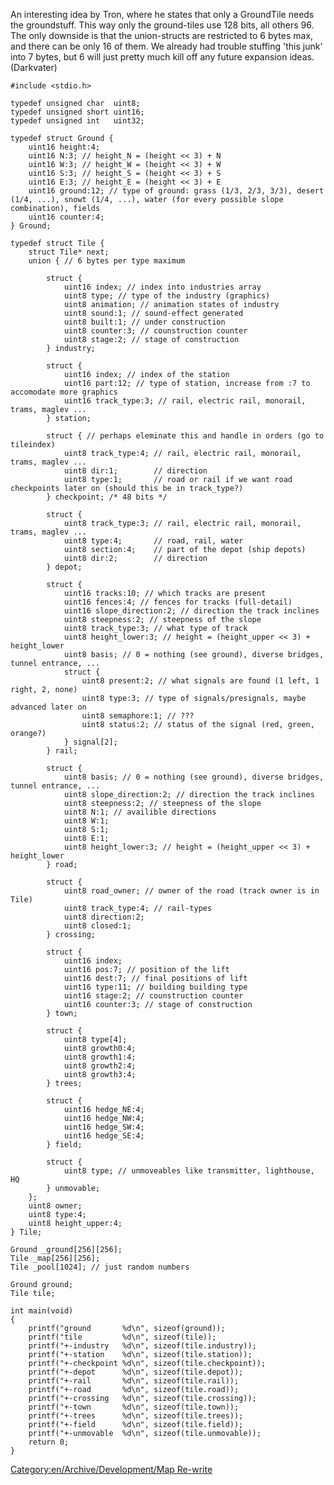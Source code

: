 An interesting idea by Tron, where he states that only a GroundTile needs the groundstuff. This way only the ground-tiles use 128 bits, all others 96. The only downside is that the union-structs are restricted to 6 bytes max, and there can be only 16 of them. We already had trouble stuffing 'this junk' into 7 bytes, but 6 will just pretty much kill off any future expansion ideas. (Darkvater)

<pre>
#include <stdio.h>

typedef unsigned char  uint8;
typedef unsigned short uint16;
typedef unsigned int   uint32;

typedef struct Ground {
	uint16 height:4;
	uint16 N:3; // height_N = (height << 3) + N
	uint16 W:3; // height_W = (height << 3) + W
	uint16 S:3; // height_S = (height << 3) + S
	uint16 E:3; // height_E = (height << 3) + E
	uint16 ground:12; // type of ground: grass (1/3, 2/3, 3/3), desert (1/4, ...), snowt (1/4, ...), water (for every possible slope combination), fields
	uint16 counter:4;
} Ground;

typedef struct Tile {
	struct Tile* next;
	union { // 6 bytes per type maximum

		struct {
			uint16 index; // index into industries array
			uint8 type; // type of the industry (graphics)
			uint8 animation; // animation states of industry
			uint8 sound:1; // sound-effect generated
			uint8 built:1; // under construction
			uint8 counter:3; // counstruction counter
			uint8 stage:2; // stage of construction
		} industry;

		struct {
			uint16 index; // index of the station
			uint16 part:12; // type of station, increase from :7 to accomodate more graphics
			uint16 track_type:3; // rail, electric rail, monorail, trams, maglev ...
		} station;

		struct { // perhaps eleminate this and handle in orders (go to tileindex)
			uint8 track_type:4; // rail, electric rail, monorail, trams, maglev ...
			uint8 dir:1;        // direction
			uint8 type:1;       // road or rail if we want road checkpoints later on (should this be in track_type?)
		} checkpoint; /* 48 bits */

		struct {
			uint8 track_type:3; // rail, electric rail, monorail, trams, maglev ...
			uint8 type:4;       // road, rail, water
			uint8 section:4;    // part of the depot (ship depots)
			uint8 dir:2;        // direction
		} depot;

		struct {
			uint16 tracks:10; // which tracks are present
			uint16 fences:4; // fences for tracks (full-detail)
			uint16 slope_direction:2; // direction the track inclines
			uint8 steepness:2; // steepness of the slope
			uint8 track_type:3; // what type of track
			uint8 height_lower:3; // height = (height_upper << 3) + height_lower
			uint8 basis; // 0 = nothing (see ground), diverse bridges, tunnel entrance, ...
			struct {
				uint8 present:2; // what signals are found (1 left, 1 right, 2, none)
				uint8 type:3; // type of signals/presignals, maybe advanced later on
				uint8 semaphore:1; // ???
				uint8 status:2; // status of the signal (red, green, orange?)
			} signal[2];
		} rail;

		struct {
			uint8 basis; // 0 = nothing (see ground), diverse bridges, tunnel entrance, ...
			uint8 slope_direction:2; // direction the track inclines
			uint8 steepness:2; // steepness of the slope
			uint8 N:1; // availible directions
			uint8 W:1;
			uint8 S:1;
			uint8 E:1;
			uint8 height_lower:3; // height = (height_upper << 3) + height_lower
		} road;

		struct {
			uint8 road_owner; // owner of the road (track owner is in Tile)
			uint8 track_type:4; // rail-types
			uint8 direction:2;
			uint8 closed:1;
		} crossing;

		struct {
			uint16 index;
			uint16 pos:7; // position of the lift
			uint16 dest:7; // final positions of lift
			uint16 type:11; // building building type
			uint16 stage:2; // counstruction counter
			uint16 counter:3; // stage of construction
		} town;

		struct {
			uint8 type[4];
			uint8 growth0:4;
			uint8 growth1:4;
			uint8 growth2:4;
			uint8 growth3:4;
		} trees;

		struct {
			uint16 hedge_NE:4;
			uint16 hedge_NW:4;
			uint16 hedge_SW:4;
			uint16 hedge_SE:4;
		} field;

		struct {
			uint8 type; // unmoveables like transmitter, lighthouse, HQ
		} unmovable;
	};
	uint8 owner;
	uint8 type:4;
	uint8 height_upper:4;
} Tile;

Ground _ground[256][256];
Tile _map[256][256];
Tile _pool[1024]; // just random numbers

Ground ground;
Tile tile;

int main(void)
{
	printf("ground       %d\n", sizeof(ground));
	printf("tile         %d\n", sizeof(tile));
	printf("+-industry   %d\n", sizeof(tile.industry));
	printf("+-station    %d\n", sizeof(tile.station));
	printf("+-checkpoint %d\n", sizeof(tile.checkpoint));
	printf("+-depot      %d\n", sizeof(tile.depot));
	printf("+-rail       %d\n", sizeof(tile.rail));
	printf("+-road       %d\n", sizeof(tile.road));
	printf("+-crossing   %d\n", sizeof(tile.crossing));
	printf("+-town       %d\n", sizeof(tile.town));
	printf("+-trees      %d\n", sizeof(tile.trees));
	printf("+-field      %d\n", sizeof(tile.field));
	printf("+-unmovable  %d\n", sizeof(tile.unmovable));
	return 0;
}

</pre>

[[Category:en/Archive/Development/Map Re-write]]
